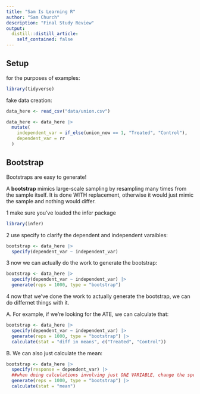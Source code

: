 ```yaml
---
title: "Sam Is Learning R"
author: "Sam Church"
description: "Final Study Review"
output:
  distill::distill_article:
    self_contained: false
---
```

## Setup

for the purposes of examples:

```r
library(tidyverse)
```

fake data creation:

```r
data_here <- read_csv("data/union.csv")

data_here <- data_here |>
  mutate(
    independent_var = if_else(union_now == 1, "Treated", "Control"),
    dependent_var = rr
  )
```


## Bootstrap

  Bootstraps are easy to generate!

  A **bootstrap** mimics large-scale sampling by resampling many times from the sample itself. It is done WITH replacement,     otherwise it would just mimic the sample and nothing would differ.

  1 make sure you've loaded the infer package
```r
library(infer)
```

  2 use specify to clarify the dependent and independent varaibles:
```r
bootstrap <- data_here |>
  specify(dependent_var ~ independent_var)
```
  
  3 now we can actually do the work to generate the bootstrap:
```r
bootstrap <- data_here |>
  specify(dependent_var ~ independent_var) |>
  generate(reps = 1000, type = "bootstrap")
```

  4 now that we've done the work to actually generate the bootstrap, we can do differnet things with it.

  A. For example, if we're looking for the ATE, we can calculate that:
```r
bootstrap <- data_here |>
  specify(dependent_var ~ independent_var) |>
  generate(reps = 1000, type = "bootstrap") |>
  calculate(stat = "diff in means", c("Treated", "Control"))
```

  B. We can also just calculate the mean:

```r
bootstrap <- data_here |>
  specify(response = dependent_var) |>
  ##when doing calculations involving just ONE VARIABLE, change the specify plank to clarify what variable you're referencing!
  generate(reps = 1000, type = "bootstrap") |>
  calculate(stat = "mean")
```









